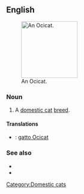 ==English==
[[File:Ocicat Rizzo moving.jpg|thumb|150px|right|An Ocicat.]]
===Noun===
{{en-noun}}

# A [[domestic cat]] [[breed]].

====Translations====
{{checktrans-top}}
* {{ttbc|it}}: [[gatto Ocicat]]
{{trans-mid}}

{{trans-bottom}}

===See also===
* {{pedia}}
* {{commonslite|Category:Ocicat}}

[[Category:Domestic cats]]